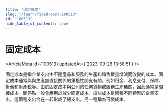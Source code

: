 ```yaml
---
title: "固定成本"
slug: "/learn/fixed-cost-100513"
id: "100513"
hide_table_of_contents: true
---
```



# 固定成本

<ArticleMeta id={100513} updatedAt={'2023-09-26 13:58:51'} />
<div className='border-solid border-b border-t-0 my-4 border-[var(--ifm-color-gray-300)]' />

固定成本是指企業支出中不隨產品和服務的生產和銷售數量增減而改變的成本。固定成本通常與與生產無直接關係的重複性開支有關，例如租金、利息支付、保險、折舊和財產税等。由於固定成本與公司的任何貨物或服務生產無關，因此通常是間接成本。關停點一般會應用於減少固定成本。這些成本是兩種不同類型的企業支出，這兩種支出合在一起形成了總支出。另一種稱為可變成本。
